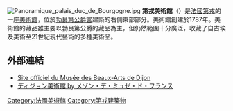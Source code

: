 [[File:Panoramique_palais_duc_de_Bourgogne.jpg|thumb]]
'''第戎美術館'''（{{lang-fr|Musée des beaux-arts de Dijon}}）是[[法國|法國]][[第戎|第戎]]的一座[[美術館|美術館]]，位於[[勃艮第公爵宮|勃艮第公爵宮]]建築的右側東部部分。美術館創建於1787年。美術館的藏品雖主要以勃艮第公爵的藏品為主，但仍然範圍十分廣泛，收藏了自古埃及美術至21世紀現代藝術的多種美術品。

== 外部連結 ==
*[http://mba.dijon.fr Site officiel du Musée des Beaux-Arts de Dijon] {{Wayback|url=http://mba.dijon.fr/ |date=20110408114318 }}
*[https://web.archive.org/web/20121211112626/http://www.museesdefrance.org/museum/serialize/backnumber/0909/museum.html ディジョン美術館 by メゾン・デ・ミュゼ・ド・フランス]

[[Category:法國美術館|Category:法國美術館]]
[[Category:第戎建築物|Category:第戎建築物]]